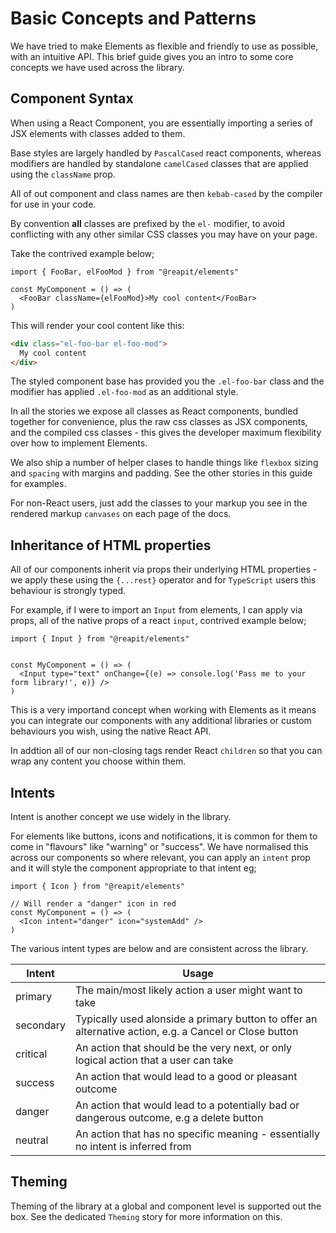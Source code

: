 <Meta title="Concepts" />

# Basic Concepts and Patterns

We have tried to make Elements as flexible and friendly to use as possible, with an intuitive API. This brief guide gives you an intro to some core concepts we have used across the library. 

## Component Syntax

When using a React Component, you are essentially importing a series of JSX elements with classes added to them. 

Base styles are largely handled by `PascalCased` react components, whereas modifiers are handled by standalone `camelCased` classes that are applied using the `className` prop.

All of out component and class names are then `kebab-cased` by the compiler for use in your code. 

By convention **all** classes are prefixed by the `el-` modifier, to avoid conflicting with any other similar CSS classes you may have on your page.

Take the contrived example below;

```tsx
import { FooBar, elFooMod } from "@reapit/elements"

const MyComponent = () => (
  <FooBar className={elFooMod}>My cool content</FooBar>
)

```

This will render your cool content like this:

```html
<div class="el-foo-bar el-foo-mod">
  My cool content
</div>

```

The styled component base has provided you the `.el-foo-bar` class and the modifier has applied `.el-foo-mod` as an additional style.

In all the stories we expose all classes as React components, bundled together for convenience, plus the raw css classes as JSX components, and the compiled css classes - this gives the developer maximum flexibility over how to implement Elements.

We also ship a number of helper clases to handle things like `flexbox` sizing and `spacing` with margins and padding. See the other stories in this guide for examples.

For non-React users, just add the classes to your markup you see in the rendered markup `canvases` on each page of the docs.

## Inheritance of HTML properties

All of our components inherit via props their underlying HTML properties - we apply these using the `{...rest}` operator and for `TypeScript` users this behaviour is strongly typed.

For example, if I were to import an `Input` from elements, I can apply via props, all of the native props of a react `input`, contrived example below;

```tsx
import { Input } from "@reapit/elements"


const MyComponent = () => (
  <Input type="text" onChange={(e) => console.log('Pass me to your form library!', e)} />
)
```

This is a very importand concept when working with Elements as it means you can integrate our components with any additional libraries or custom behaviours you wish, using the native React API. 

In addtion all of our non-closing tags render React `children` so that you can wrap any content you choose within them.

## Intents

Intent is another concept we use widely in the library. 

For elements like buttons, icons and notifications, it is common for them to come in "flavours" like "warning" or "success". We have normalised this across our components so where relevant, you can apply an `intent` prop and it will style the component appropriate to that intent eg;

```tsx
import { Icon } from "@reapit/elements"

// Will render a "danger" icon in red
const MyComponent = () => (
  <Icon intent="danger" icon="systemAdd" />
)
```

The various intent types are below and are consistent across the library.

| Intent    | Usage                                                                                                  |
| --------- | ------------------------------------------------------------------------------------------------------ |
| primary   | The main/most likely action a user might want to take                                                  |
| secondary | Typically used alonside a primary button to offer an alternative action, e.g. a Cancel or Close button |
| critical  | An action that should be the very next, or only logical action that a user can take                    |
| success   | An action that would lead to a good or pleasant outcome                                                |
| danger    | An action that would lead to a potentially bad or dangerous outcome, e.g a delete button               |
| neutral   | An action that has no specific meaning - essentially no intent is inferred from                        |

## Theming

Theming of the library at a global and component level is supported out the box. See the dedicated `Theming` story for more information on this.